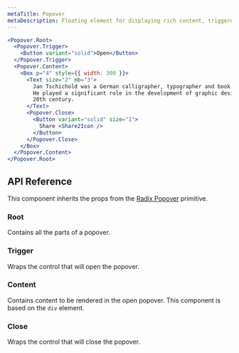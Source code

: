 ```yaml
---
metaTitle: Popover
metaDescription: Floating element for displaying rich content, triggered by a button.
---
```


```jsx live=true
<Popover.Root>
  <Popover.Trigger>
    <Button variant="solid">Open</Button>
  </Popover.Trigger>
  <Popover.Content>
    <Box p="4" style={{ width: 300 }}>
      <Text size="2" mb="3">
        Jan Tschichold was a German calligrapher, typographer and book designer.
        He played a significant role in the development of graphic design in the
        20th century.
      </Text>
      <Popover.Close>
        <Button variant="solid" size="1">
          Share <Share2Icon />
        </Button>
      </Popover.Close>
    </Box>
  </Popover.Content>
</Popover.Root>
```

## API Reference

This component inherits the props from the [Radix Popover](/docs/primitives/components/popover) primitive.

### Root

Contains all the parts of a popover.

### Trigger

Wraps the control that will open the popover.

### Content

Contains content to be rendered in the open popover. This component is based on the `div` element.

### Close

Wraps the control that will close the popover.
